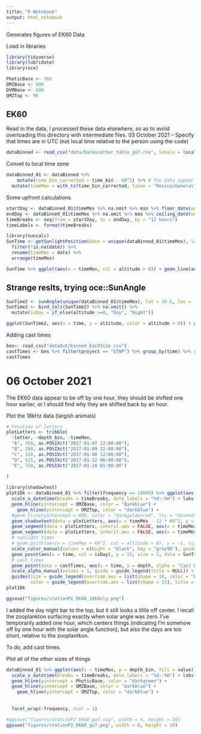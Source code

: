 ```yaml
---
title: "R Notebook"
output: html_notebook
---
```


Generates figures of EK60 Data

Load in libraries

```r
library(tidyverse)
library(lubridate)
library(oce)
```

```r
PhoticBase <- 160
OMZBase <- 900
DVMBase <- 600
OMZTop <- 90
```

## EK60

Read in the data,
I processed these data elsewhere, so as to avoid overloading this directory with intermediate files.
03 October 2021 -- Specify that times are in UTC (not local time relative to the person using the code)
```r
dataBinned <- read_csv("data/backscatter_table_go7.csv", locale = locale(encoding = "latin1", tz="UTC"))
```


Convet to local time zone
```r
dataBinned_01 <- dataBinned %>%
    mutate(time_bin_corrected = time_bin - 60^2) %>% # the data appear to be "off" by an hour from my lab book observations, I don't know why. Correcting that  ##
  mutate(timeMex = with_tz(time_bin_corrected, tzone = "Mexico/General"))
```

Some upfront calculations
```r
startDay <- dataBinned_01$timeMex %>% na.omit %>% min %>% floor_date(unit = "days")
endDay <- dataBinned_01$timeMex %>% na.omit %>% max %>% ceiling_date(unit = "days")
timeBreaks <- seq(from = startDay, to = endDay, by = "12 hours")
timeLabels <- format(timeBreaks)
```

```r
library(suncalc)
SunTime <- getSunlightPosition(date = unique(dataBinned_01$timeMex), lat = 16.6, lon = -106.9, keep = "altitude") %>%
  filter(!is.na(date)) %>%
  rename(timeMex = date) %>%
  arrange(timeMex)
```

```r
SunTime %>% ggplot(aes(x = timeMex, col = altitude > 0)) + geom_line(aes(y = altitude), size = 2)
```

## Strange reslts, trying oce::SunAngle

```r
SunTime2 <- sunAngle(unique(dataBinned_01$timeMex), lat = 16.6, lon = -106.9)
SunTime2 <- bind_cols(SunTime2) %>% na.omit() %>%
  mutate(isDay = if_else(altitude >=0, "Day", "Night"))
```

```r
ggplot(SunTime2, aes(x = time, y = altitude, color = altitude > 0)) + geom_point()
```


Adding cast times

```r
bes<- read_csv("dataOut/binned_EachSize.csv")
castTimes <- bes %>% filter(project == "ETNP") %>% group_by(time) %>% summarise(depth = max(depth)) %>% mutate(depth = if_else(depth > 1000, 1000, depth))
castTimes
```



# 06 October 2021 
The EK60 data appear to be off by one hour, they should be shifted one hour earlier, or I should find why they are shifted back by an hour.

Plot the 18kHz data (largish animals)
```r

# Position of letters
plotLetters <- tribble(
  ~letter, ~depth_bin, ~timeMex,
  "A", 350, as.POSIXct("2017-01-07 12:00:00"),
  "B", 200, as.POSIXct("2017-01-09 22:00:00"),
  "C", 150, as.POSIXct("2017-01-08 12:00:00"),
  "D", 625, as.POSIXct("2017-01-12 06:00:00"),
  "E", 750, as.POSIXct("2017-01-10 01:00:00")
  
)

library(shadowtext)
plot18k <- dataBinned_01 %>% filter(frequency == 18000) %>% ggplot(aes(x = timeMex, y = depth_bin, fill = value)) + geom_tile() + scale_y_reverse() + scale_fill_viridis_c(limits = c(-165, -75), oob = scales::squish) +
  scale_x_datetime(breaks = timeBreaks, date_labels = "%d::%H") + labs(x = "Day::Hour", y = "Depth (m)", fill = "Backscatter (dB)") + theme_bw() + theme(axis.text.x = element_text(angle = 90, vjust = 0.5)) + geom_hline(yintercept = PhoticBase, color = "darkgreen") +
  geom_hline(yintercept = OMZBase, color = "darkblue") +
    geom_hline(yintercept = OMZTop, color = "darkblue") +
  #geom_hline(yintercept = 600, color = "darkgoldenrod", lty = "dashed") +
  geom_shadowtext(data = plotLetters, aes(x = timeMex - 12 * 60^2, y = depth_bin, label = letter),  inherit.aes = FALSE, size = 6, bg.color = "white", color = "black") +
  geom_segment(data = plotLetters, inherit.aes = FALSE, aes(x = timeMex - 9 * 60^2, xend = timeMex, y = depth_bin, yend = depth_bin), arrow = arrow(length = unit(0.03, "npc")), color = "white", size = 1.5) + 
  geom_segment(data = plotLetters, inherit.aes = FALSE, aes(x = timeMex - 9 * 60^2, xend = timeMex, y = depth_bin, yend = depth_bin), arrow = arrow(length = unit(0.03, "npc"))) +
  # sunlight times
  # geom_point(aes(x = timeMex + 60^2, col = altitude > 0), y = -1, size = 2, data = SunTime, inherit.aes = FALSE, shape = 15) +
  scale_color_manual(values = c(Night = "black", Day = "gray90"), guide = guide_legend(title = NULL)) +
  geom_point(aes(x = time, col = isDay), y = 15, size = 2, data = SunTime2, inherit.aes = FALSE, shape = 15) +  # -12
  # cast times
  geom_point(data = castTimes, aes(x = time, y = depth, alpha = "Cast Depth"),  inherit.aes = FALSE, shape = 23, color = "white", fill = "black", size = 4) +# confirm timezones
  scale_alpha_manual(values = 1, guide = guide_legend(title = NULL)) +
  guides(size = guide_legend(override.aes = list(shape = 18, color = "black")),
         color = guide_legend(override.aes = list(shape = 15), title = NULL))
plot18k

ggsave("figures/stationP2_EK60_18kOnly.png")
```

I added the day night bar to the top, but it still looks a little off center. I recall the zooplankton surfacing exactly when solar angle was zero.
I've temporarily added one hour, which centers things (indicating I'm somehow off by one hour with the solar angle function), but also the days are too short, relative to the zooplantkon.




To do, add cast times.

Plot all of the other sizes of things

```r
dataBinned_01 %>% ggplot(aes(x = timeMex, y = depth_bin, fill = value)) + geom_tile() + scale_y_reverse() + scale_fill_viridis_c(limits = c(-165, -75), oob = scales::squish) +
  scale_x_datetime(breaks = timeBreaks, date_labels = "%d::%H") + labs(x = "Day::Hour", y = "Depth (m)", fill = "Backscatter (dB)") + theme_bw() + theme(axis.text.x = element_text(angle = 90, vjust = 0.5)) +
  geom_hline(yintercept = PhoticBase, color = "darkgreen") +
  geom_hline(yintercept = OMZBase, color = "darkblue") +
    geom_hline(yintercept = OMZTop, color = "darkblue") +
  
  
  facet_wrap(~frequency, ncol = 1)

#ggsave("figures/stationP2_EK60_go7.svg", width = 4, height = 10)
ggsave("figures/stationP2_EK60_go7.png", width = 6, height = 10)
```